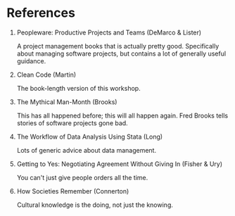 # References

1.  Peopleware: Productive Projects and Teams (DeMarco & Lister)

    A project management books that is actually pretty good. Specifically about managing software projects, but contains a lot of generally useful guidance.

2.  Clean Code (Martin)

    The book-length version of this workshop.

3.  The Mythical Man-Month (Brooks)

    This has all happened before; this will all happen again. Fred Brooks tells stories of software projects gone bad.

4.  The Workflow of Data Analysis Using Stata (Long)

    Lots of generic advice about data management.

5.  Getting to Yes: Negotiating Agreement Without Giving In (Fisher & Ury)

    You can\'t just give people orders all the time.

6.  How Societies Remember (Connerton)

    Cultural knowledge is the doing, not just the knowing.